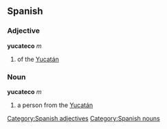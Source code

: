 == Spanish ==
=== Adjective ===
'''yucateco''' ''m''
# of the [[Yucatán]]

=== Noun ===
'''yucateco''' ''m''
# a person from the [[Yucatán]]

[[Category:Spanish adjectives]]
[[Category:Spanish nouns]]